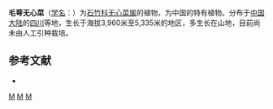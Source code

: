 {{Speciesbox
| taxon = Arenaria(植物) leucasteria
| binomial_authority = Mattf.
}}

'''毛萼无心菜'''（[[学名|学名]]：{{lang|la|''Arenaria leucasteria''}}）为[[石竹科|石竹科]][[无心菜属|无心菜属]]的植物，为中国的特有植物。分布于[[中国大陆|中国大陆]]的[[四川|四川]]等地，生长于海拔3,960米至5,335米的地区，多生长在山地，目前尚未由人工引种栽培。

== 参考文献 ==
<div class="references-small">
* {{cite web| url =http://www.bioinfo.cn/db05/KmzwSpecies.php?action=view&id=3236| title =毛萼无心菜| work =《中国高等植物数据库全库》| publisher =中国科学院微生物研究所| author =昆明植物研究所| accessdate =2009-02-24| deadurl =yes| archiveurl =https://web.archive.org/web/20160305025031/http://www.bioinfo.cn/db05/KmzwSpecies.php?action=view&id=3236| archivedate =2016-03-05}}
</div>
{{Taxonbar|from=Q11128307}}

[[Category:无心菜属|M]]
[[Category:中国特有植物|M]]
[[Category:四川植物|M]]